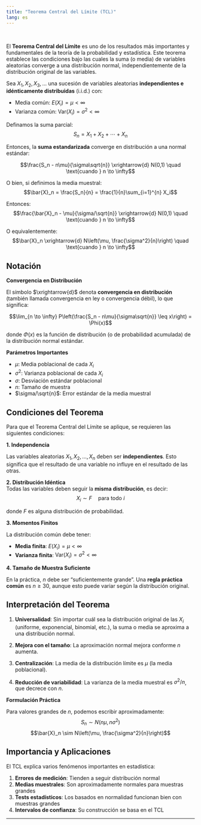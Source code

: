 ---
title: "Teorema Central del Límite (TCL)"
lang: es
---

```{=html}
<style>
main.content {
text-align: justify}
</style>
```

<br>

El **Teorema Central del Límite** es uno de los resultados más importantes y fundamentales de la teoría de la probabilidad y estadística. Este teorema establece las condiciones bajo las cuales la suma (o media) de variables aleatorias converge a una distribución normal, independientemente de la distribución original de las variables.

::: {#thm-TCL}
Sea $X_1, X_2, X_3, \ldots$ una sucesión de variables aleatorias **independientes e idénticamente distribuidas** (i.i.d.) con:

-   Media común: $E(X_i) = \mu < \infty$
-   Varianza común: $\text{Var}(X_i) = \sigma^2 < \infty$

Definamos la suma parcial: $$S_n = X_1 + X_2 + \cdots + X_n$$

Entonces, la **suma estandarizada** converge en distribución a una normal estándar:

$$\frac{S_n - n\mu}{\sigma\sqrt{n}} \xrightarrow{d} N(0,1) \quad \text{cuando } n \to \infty$$

O bien, si definimos la media muestral: $$\bar{X}_n = \frac{S_n}{n} = \frac{1}{n}\sum_{i=1}^{n} X_i$$

Entonces: $$\frac{\bar{X}_n - \mu}{\sigma/\sqrt{n}} \xrightarrow{d} N(0,1) \quad \text{cuando } n \to \infty$$

O equivalentemente: $$\bar{X}_n \xrightarrow{d} N\left(\mu, \frac{\sigma^2}{n}\right) \quad \text{cuando } n \to \infty$$
:::

## Notación

**Convergencia en Distribución**

El símbolo $\xrightarrow{d}$ denota **convergencia en distribución** (también llamada convergencia en ley o convergencia débil), lo que significa:

$$\lim_{n \to \infty} P\left(\frac{S_n - n\mu}{\sigma\sqrt{n}} \leq x\right) = \Phi(x)$$

donde $\Phi(x)$ es la función de distribución (o de probabilidad acumulada) de la distribución normal estándar.

**Parámetros Importantes**

-   $\mu$: Media poblacional de cada $X_i$
-   $\sigma^2$: Varianza poblacional de cada $X_i$\
-   $\sigma$: Desviación estándar poblacional
-   $n$: Tamaño de muestra
-   $\sigma/\sqrt{n}$: Error estándar de la media muestral

## Condiciones del Teorema

Para que el Teorema Central del Límite se aplique, se requieren las siguientes condiciones:

**1. Independencia**

Las variables aleatorias $X_1, X_2, \ldots, X_n$ deben ser **independientes**. Esto significa que el resultado de una variable no influye en el resultado de las otras.

**2. Distribución Idéntica**\
Todas las variables deben seguir la **misma distribución**, es decir: $$X_i \sim F \quad \text{para todo } i$$

donde $F$ es alguna distribución de probabilidad.

**3. Momentos Finitos**

La distribución común debe tener:

-   **Media finita**: $E(X_i) = \mu < \infty$
-   **Varianza finita**: $\text{Var}(X_i) = \sigma^2 < \infty$

**4. Tamaño de Muestra Suficiente**

En la práctica, $n$ debe ser "suficientemente grande". Una **regla práctica común** es $n \geq 30$, aunque esto puede variar según la distribución original.

## Interpretación del Teorema

1.  **Universalidad**: Sin importar cuál sea la distribución original de las $X_i$ (uniforme, exponencial, binomial, etc.), la suma o media se aproxima a una distribución normal.

2.  **Mejora con el tamaño**: La aproximación normal mejora conforme $n$ aumenta.

3.  **Centralización**: La media de la distribución límite es $\mu$ (la media poblacional).

4.  **Reducción de variabilidad**: La varianza de la media muestral es $\sigma^2/n$, que decrece con $n$.

**Formulación Práctica**

Para valores grandes de $n$, podemos escribir aproximadamente: $$S_n \sim N(n\mu, n\sigma^2)$$ $$\bar{X}_n \sim N\left(\mu, \frac{\sigma^2}{n}\right)$$

## Importancia y Aplicaciones

El TCL explica varios fenómenos importantes en estadística:

1.  **Errores de medición**: Tienden a seguir distribución normal
2.  **Medias muestrales**: Son aproximadamente normales para muestras grandes
3.  **Tests estadísticos**: Los basados en normalidad funcionan bien con muestras grandes
4.  **Intervalos de confianza**: Su construcción se basa en el TCL

------------------------------------------------------------------------

<br>
